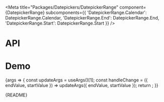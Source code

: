 
<Meta
  title="Packages/Datepickers/DatepickerRange"
  component={DatepickerRange}
  subcomponents={{
    'DatepickerRange.Calendar': DatepickerRange.Calendar,
    'DatepickerRange.End': DatepickerRange.End,
    'DatepickerRange.Start': DatepickerRange.Start
  }}
/>

# API

<ArgsTable />

# Demo

<Canvas>
  <Story
    name="DatepickerRange"
    args={{ dateStyle: DATE_STYLE_OPTIONS[1] }}
    argTypes={{
      startValue: { control: 'date' },
      endValue: { control: 'date' },
      minValue: { control: 'date' },
      maxValue: { control: 'date' },
      dateStyle: {
        control: 'radio',
        options: DATE_STYLE_OPTIONS,
        table: { category: 'Story' }
      }
    }}
    parameters={{
      design: {
        allowFullscreen: true,
        type: 'figma',
        url: 'https://www.figma.com/file/6g87L4FdKZTA3knt3Rsfdx/Garden?node-id=134%3A32'
      }
    }}
  >
    {args => {
      const updateArgs = useArgs()[1];
      const handleChange = ({ endValue, startValue }) => updateArgs({ endValue, startValue });
      return <DatepickerRangeStory {...args} onChange={handleChange} />;
    }}
  </Story>
</Canvas>

<Markdown>{README}</Markdown>
